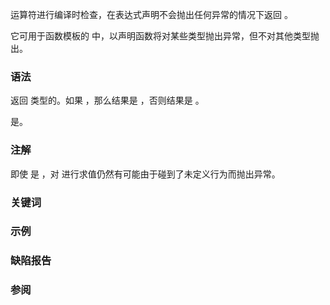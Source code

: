 {{title|{{tt|noexcept}} 运算符 {{mark since c++11}}}}
{{cpp/language/exceptions/navbar}}

{{c/core|noexcept}} 运算符进行编译时检查，在表达式声明不会抛出任何异常的情况下返回 {{c|true}}。

它可用于函数模板的 {{rlp|noexcept spec|{{c/core|noexcept}} 说明符}}中，以声明函数将对某些类型抛出异常，但不对其他类型抛出。

===语法===
{{sdsc begin}}
{{sdsc|{{ttb|noexcept(}} {{spar|表达式}} {{ttb|)}}}}
{{sdsc end}}

返回 {{c/core|bool}} 类型的{{rlp|value category|纯右值}}。如果 {{rev inl|until=c++17|{{spar sep|表达式}}的{{rlp|except spec|潜在异常}}集合为空}}{{rev inl|since=c++17|{{spar sep|表达式}}指定为{{rlp|noexcept spec|不会抛出}}}}，那么结果是 {{c|true}}，否则结果是 {{c|false}}。

{{spar sep|表达式}}是{{rlp|expressions#潜在求值表达式|不求值操作数}}。

{{rrev|since=c++17|
如果{{spar sep|表达式}}是纯右值，那么就会进行{{rlps|implicit conversion#临时量实质化}}。
}}

===注解===
即使 {{c|noexcept(expr)}} 是 {{c|true}}，对 {{c|expr}} 进行求值仍然有可能由于碰到了未定义行为而抛出异常。

{{rrev|since=c++17|
如果{{spar sep|表达式}}具有类类型或它的（可能多维的）数组类型，那么临时量实质化要求析构函数未被弃置且可访问。
}}

===关键词===
{{ltt|cpp/keyword/noexcept}}

===示例===
{{example
|code=
#include &lt;iostream&gt;
#include &lt;utility&gt;
#include &lt;vector&gt;

void may_throw();
void no_throw() noexcept;
auto lmay_throw = []{};
auto lno_throw = []() noexcept {};

class T
{
public:
    ~T(){} // 析构函数妨碍了移动构造函数
           // 复制构造函数不会抛出异常
};

class U
{
public:
    ~U(){} // 析构函数妨碍了移动构造函数
           // 复制构造函数可能会抛出异常
    std::vector&lt;int&gt; v;
};

class V
{
public:
    std::vector&lt;int&gt; v;
};
 
int main()
{
    T t;
    U u;
    V v;
    
    std::cout &lt;&lt; std::boolalpha
        &lt;&lt; "may_throw() 可能会抛出异常吗？" &lt;&lt; !noexcept(may_throw()) &lt;&lt; '\n'
        &lt;&lt; "no_throw() 可能会抛出异常吗？" &lt;&lt; !noexcept(no_throw()) &lt;&lt; '\n'
        &lt;&lt; "lmay_throw() 可能会抛出异常吗？" &lt;&lt; !noexcept(lmay_throw()) &lt;&lt; '\n'
        &lt;&lt; "lno_throw() 可能会抛出异常吗？" &lt;&lt; !noexcept(lno_throw()) &lt;&lt; '\n'
        &lt;&lt; "~T() 可能会抛出异常吗？" &lt;&lt; !noexcept(std::declval&lt;T&gt;().~T()) &lt;&lt; '\n'
        // 注：以下各项测试也要求 ~T() 不会抛出异常
        // 因为 noexcept 中的表达式会构造并销毁临时量
        &lt;&lt; "T(T 右值) 可能会抛出异常吗？" &lt;&lt; !noexcept(T(std::declval&lt;T&gt;())) &lt;&lt; '\n'
        &lt;&lt; "T(T 左值) 可能会抛出异常吗？" &lt;&lt; !noexcept(T(t)) &lt;&lt; '\n'
        &lt;&lt; "U(U 右值) 可能会抛出异常吗？" &lt;&lt; !noexcept(U(std::declval&lt;U&gt;())) &lt;&lt; '\n'
        &lt;&lt; "U(U 左值) 可能会抛出异常吗？" &lt;&lt; !noexcept(U(u)) &lt;&lt; '\n'  
        &lt;&lt; "V(V 右值) 可能会抛出异常吗？" &lt;&lt; !noexcept(V(std::declval&lt;V&gt;())) &lt;&lt; '\n'
        &lt;&lt; "V(V 左值) 可能会抛出异常吗？" &lt;&lt; !noexcept(V(v)) &lt;&lt; '\n';  
}
|output=
may_throw() 可能会抛出异常吗？true
no_throw() 可能会抛出异常吗？false
lmay_throw() 可能会抛出异常吗？true
lno_throw() 可能会抛出异常吗？false
~T() 可能会抛出异常吗？false
T(T 右值) 可能会抛出异常吗？false
T(T 左值) 可能会抛出异常吗？false
U(U 右值) 可能会抛出异常吗？true
U(U 左值) 可能会抛出异常吗？true
V(V 右值) 可能会抛出异常吗？false
V(V 左值) 可能会抛出异常吗？true
}}

===缺陷报告===
{{dr list begin}}
{{dr list item|wg=cwg|dr=2722|std=C++17|before=不明确在{{spar sep|表达式}}是纯右值时是否会进行临时量实质化|after=此时会进行临时量实质化}}
{{dr list item|wg=cwg|dr=2792|std=C++11|before={{c/core|noexcept}} 运算符需要确定在碰到未定义行为时是否会抛出异常|after=不需要确定}}
{{dr list end}}

===参阅===
{{dsc begin}}
{{dsc inc|cpp/language/dsc noexcept spec}}
{{dsc inc|cpp/language/dsc except spec}}
{{dsc end}}

{{langlinks|de|en|es|fr|it|ja|pt|ru}}